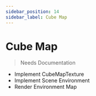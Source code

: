 ```yaml
---
sidebar_position: 14
sidebar_label: Cube Map
---
```



# Cube Map

<CubeMapScene />

> Needs Documentation

- Implement CubeMapTexture
- Implement Scene Environment
- Render Environment Map
